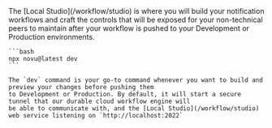 <Step title="Run the Local Studio">
    The [Local Studio](/workflow/studio) is where you will build your notification workflows and craft the controls that will be
    exposed for your non-technical peers to maintain after your workflow is pushed to your Development or Production
    environments.

    ```bash
    npx novu@latest dev
    ```

    The `dev` command is your go-to command whenever you want to build and preview your changes before pushing them
    to Development or Production. By default, it will start a secure tunnel that our durable cloud workflow engine will
    be able to communicate with, and the [Local Studio](/workflow/studio) web service listening on `http://localhost:2022`

</Step>
